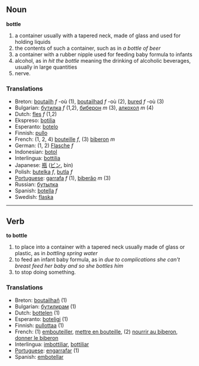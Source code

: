 == Noun ==
'''bottle'''
# a container usually with a tapered neck, made of glass and used for holding liquids
# the contents of such a container, such as in ''a bottle of beer''
# a container with a rubber nipple used for feeding baby formula to infants
# alcohol, as in ''hit the bottle'' meaning the drinking of alcoholic beverages, usually in large quantities
# nerve.

=== Translations ===
*Breton: [[boutailh]] ''f'' -où (1), [[boutailhad]] ''f'' -où (2), [[bured]] ''f'' -où (3)
*Bulgarian: [[бутилка]] ''f'' (1,2), [[биберон]] ''m'' (3), [[алкохол]] ''m'' (4)
*Dutch: [[fles]] ''f'' (1,2)
*Ekspreso: [[botilia]]
*Esperanto: [[botelo]]
*Finnish: [[pullo]]
*French: (1, 2, 4) [[bouteille]] ''f'', (3) [[biberon]] ''m''
*German: (1, 2) [[Flasche]] ''f''
*Indonesian: [[botol]]
*Interlingua: [[bottilia]]
*Japanese: [[瓶]] ([[ビン]], bin)
*Polish: [[butelka]] ''f'', [[butla]] ''f''
*[[Portuguese]]: [[garrafa]] ''f'' (1), [[biberão]] ''m'' (3)
*Russian: [[бутылка]]
*Spanish: [[botella]] ''f''
*Swedish: [[flaska]]

----

== Verb ==
'''to bottle'''
# to place into a container with a tapered neck usually made of glass or plastic, as in ''bottling spring water''
# to feed an infant baby formula, as in ''due to complications she can't breast feed her baby and so she bottles him''
# to stop doing something.

=== Translations ===
*Breton: [[boutailhañ]] (1)
*Bulgarian: [[бутилирам]] (1)
*Dutch: [[bottelen]] (1)
*Esperanto: [[boteligi]] (1)
*Finnish: [[pullottaa]] (1)
*French: (1) [[embouteiller]], [[mettre en bouteille]], (2) [[nourrir au biberon]], [[donner le biberon]]
*Interlingua: [[imbottiliar]], [[bottiliar]]
*[[Portuguese]]: [[engarrafar]] (1)
*Spanish: [[embotellar]]